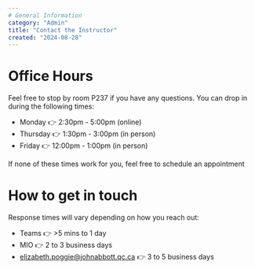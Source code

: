 ```yaml
---
# General Information
category: "Admin"
title: "Contact the Instructor"
created: "2024-08-28"
---
```


# Office Hours

Feel free to stop by room P237 if you have any questions. You can drop in during the following times:

- Monday 👉 2:30pm - 5:00pm (online)
- Thursday 👉 1:30pm - 3:00pm (in person)
- Friday 👉 12:00pm - 1:00pm (in person)

If none of these times work for you, feel free to schedule an appointment

# How to get in touch

Response times will vary depending on how you reach out:

- Teams 👉 >5 mins to 1 day
- MIO 👉 2 to 3 business days
- elizabeth.poggie@johnabbott.qc.ca 👉 3 to 5 business days
